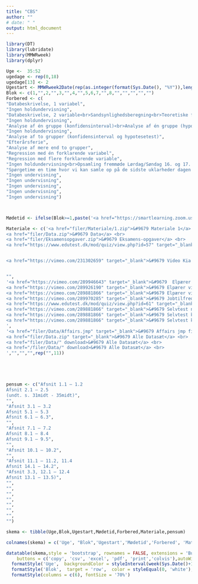 ```yaml
---
title: "CBS"
author: ""
# date: " "
output: html_document
---
```



```r
library(DT)
library(lubridate)
library(MMWRweek)
library(dplyr)

Uge <-  35:52
ugedage <- rep(0,18)
ugedage[13] <- 2
Ugestart <- MMWRweek2Date(rep(as.integer(format(Sys.Date(), "%Y")),length(Uge)), Uge, rep( 2,length(Uge)))
Blok <- c(1,"",2,"",3,"",4,"",5,6,7,"",8,"","","","","")
Forbered <- c(
"Databeskrivelse, 1 variabel",
"Ingen holdundervisning",
"Databeskrivelse, 2 variable<br>Sandsynlighedsberegning<br>Teoretiske fordelinger",
"Ingen holdundervisning",
"Analyse af én gruppe (konfidensinterval)<br>Analyse af én gruppe (hypotesetest)",
"Ingen holdundervisning",
"Analyse af to grupper (konfidensinterval og hypotesetest)",
"Efterårsferie",
"Analyse af mere end to grupper",
"Regression med én forklarende variabel",
"Regression med flere forklarende variable",
"Ingen holdundervisning<br>Opsamling fremmøde Lørdag/Søndag 16. og 17. november SP 8:55-16:05 Henrik Nielsen hn.mes@cbs.dk<br>Se info i kurset Dataanalyse (LECTURE) på Canvas",
"Spørgetime en time hvor vi kan samle op på de sidste uklarheder dagen inden Eksamen torsdag 21. november",
"Ingen undervisning",
"Ingen undervisning",
"Ingen undervisning",
"Ingen undervisning",
"Ingen undervisning")



Mødetid <- ifelse(Blok>=1,paste('<a href="https://smartlearning.zoom.us/j/7577575555" target="_blank">',"Klik her for at gå til onlinemødet",MMWRweek2Date(rep(as.integer(format(Sys.Date(), "%Y")),length(Uge)), Uge, rep( 2,length(Uge)))+ugedage,"kl. 20:00",'</a>'),"")

Materiale <- c('<a href="filer/Materiale/1.zip">&#9679 Materiale 1</a> <br>
<a href="filer/Data.zip">&#9679 Data</a> <br>
<a href="filer/Eksamensopgaver.zip">&#9679 Eksamens-opgaver</a> <br>
<a href="https://www.edutest.dk/mod/quiz/view.php?id=57" target="_blank">&#9679 Selvtest deskriptiv statistik</a> <br>


<a href="https://vimeo.com/231302659" target="_blank">&#9679 Video Kia Picanto</a>',


"",
'<a href="https://vimeo.com/289946643" target="_blank">&#9679  Elpærer video 1</a> <br>
<a href="https://vimeo.com/289926190" target="_blank">&#9679 Elpærer video 2</a> <br>
<a href="https://vimeo.com/289881866" target="_blank">&#9679 Elpærer video 3</a> <br>
<a href="https://vimeo.com/289970285" target="_blank">&#9679 Jobtilfredshed video 4</a><br>
<a href="https://www.edutest.dk/mod/quiz/view.php?id=61" target="_blank">&#9679 Selvtest binomialfordelingen</a> <br>
<a href="https://vimeo.com/289881866" target="_blank">&#9679 Selvtest normalfordelingen</a> <br>
<a href="https://vimeo.com/289881866" target="_blank">&#9679 Selvtest korrelation</a> <br>
<a href="https://vimeo.com/289881866" target="_blank">&#9679 Selvtest korrelation</a> <br>
',
'<a href="filer/Data/Affairs.jmp" target="_blank">&#9679 Affairs jmp fil</a> <br>
<a href="filer/Data.zip" target="_blank">&#9679 Alle Datasæt</a> <br>
<a href="filer/Data/" download>&#9679 Alle Datasæt</a> <br>
<a href="/filer/Data/" download>&#9679 Alle Datasæt</a> <br>
',"","","",rep("",11))





pensum <- c("Afsnit 1.1 – 1.2
Afsnit 2.1 – 2.5 
(undt. s. 31midt ‐ 35midt)",
"",
"Afsnit 3.1 – 3.2
Afsnit 5.1 – 5.3
Afsnit 6.1 – 6.3",
"",
"Afsnit 7.1 – 7.2
Afsnit 8.1 – 8.4
Afsnit 9.1 – 9.5",
"",
"Afsnit 10.1 – 10.2",
"",
"Afsnit 11.1 – 11.2, 11.4
Afsnit 14.1 – 14.2",
"Afsnit 3.3, 12.1 – 12.4
Afsnit 13.1 – 13.5)",
"",
"",
"",
"",
"",
"",
"",
"")

skema <- tibble(Uge,Blok,Ugestart,Mødetid,Forbered,Materiale,pensum)

colnames(skema) = c('Uge', "Blok",'Ugestart','Mødetid','Forbered', 'Materiale','Pensum Agresti lærebogen')

datatable(skema,style = 'bootstrap', rownames = FALSE, extensions = 'Buttons',class = 'cell-border hover compact', filter = 'top',escape = FALSE,  options = list(searchHighlight = TRUE,pageLength = 18,dom = 'Bfrt',language = list(url = '////cdn.datatables.net/plug-ins/1.10.20/i18n/Danish.json'),
    buttons = c('copy', 'csv', 'excel', 'pdf', 'print','colvis'),autoWidth = TRUE, columnDefs = list(list(className = 'dt-left', targets = 0:0))))%>%
  formatStyle('Uge',  backgroundColor = styleInterval(week(Sys.Date()+1-7), c('lightgray', 'lawngreen')), fontWeight = 'bold')%>%
  formatStyle('Blok',  target = 'row',  color = styleEqual(0, 'white'),  backgroundColor = styleEqual(c(0,8), c('lightgray',"red")))%>%
  formatStyle(columns = c(6), fontSize = '70%')



```


